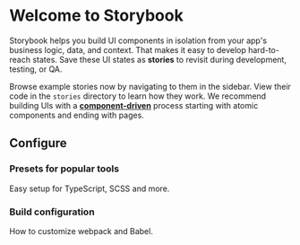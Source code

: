 # Welcome to Storybook

Storybook helps you build UI components in isolation from your app's business logic, data, and context. That makes it easy to develop hard-to-reach states. Save these UI states as **stories** to revisit during development, testing, or QA.

Browse example stories now by navigating to them in the sidebar. View their code in the `stories` directory to learn how they work. We recommend building UIs with a [**component-driven**](https://componentdriven.org) process starting with atomic components and ending with pages.

## Configure

### Presets for popular tools

Easy setup for TypeScript, SCSS and more.

### Build configuration

How to customize webpack and Babel.
